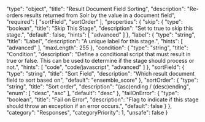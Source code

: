   "type": "object",
  "title": "Result Document Field Sorting",
  "description": "Re-orders results returned from Solr by the value in a document field",
  "required": [
    "sortField",
    "sortOrder"
  ],
  "properties": {
    "skip": {
      "type": "boolean",
      "title": "Skip This Stage",
      "description": "Set to true to skip this stage.",
      "default": false,
      "hints": [
        "advanced"
      ]
    },
    "label": {
      "type": "string",
      "title": "Label",
      "description": "A unique label for this stage.",
      "hints": [
        "advanced"
      ],
      "maxLength": 255
    },
    "condition": {
      "type": "string",
      "title": "Condition",
      "description": "Define a conditional script that must result in true or false. This can be used to determine if the stage should process or not.",
      "hints": [
        "code",
        "code/javascript",
        "advanced"
      ]
    },
    "sortField": {
      "type": "string",
      "title": "Sort Field",
      "description": "Which result document field to sort based on",
      "default": "ensemble_score"
    },
    "sortOrder": {
      "type": "string",
      "title": "Sort order",
      "description": "(asc)ending / (desc)ending",
      "enum": [
        "desc",
        "asc"
      ],
      "default": "desc"
    },
    "failOnError": {
      "type": "boolean",
      "title": "Fail on Error",
      "description": "Flag to indicate if this stage should throw an exception if an error occurs.",
      "default": false
    }
  },
  "category": "Responses",
  "categoryPriority": 1,
  "unsafe": false
}
